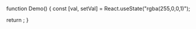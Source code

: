 function Demo() {
  const [val, setVal] = React.useState("rgba(255,0,0,1)");

  return <ColorPicker value={val} onChange={setVal} />;
}
